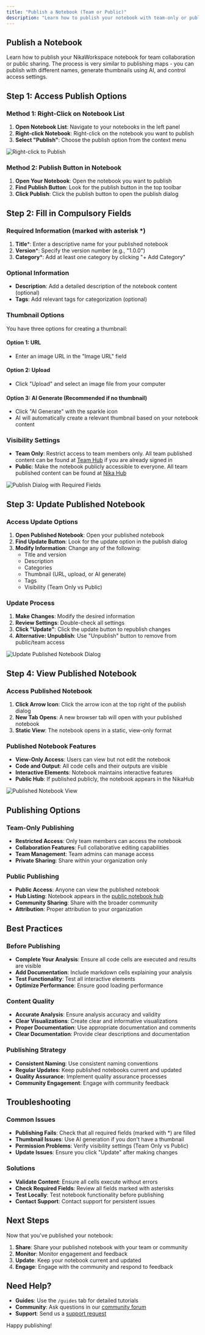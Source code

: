 ```yaml
---
title: "Publish a Notebook (Team or Public)"
description: "Learn how to publish your notebook with team-only or public access, including thumbnail generation and collaboration features"
---
```


## Publish a Notebook

Learn how to publish your NikaWorkspace notebook for team collaboration or public sharing. The process is very similar to publishing maps - you can publish with different names, generate thumbnails using AI, and control access settings.

## Step 1: Access Publish Options

### Method 1: Right-Click on Notebook List
1. **Open Notebook List**: Navigate to your notebooks in the left panel
2. **Right-click Notebook**: Right-click on the notebook you want to publish
3. **Select "Publish"**: Choose the publish option from the context menu

![Right-click to Publish](/guides/data-analysis/publish-notebook-1.jpg)

### Method 2: Publish Button in Notebook
1. **Open Your Notebook**: Open the notebook you want to publish
2. **Find Publish Button**: Look for the publish button in the top toolbar
3. **Click Publish**: Click the publish button to open the publish dialog

## Step 2: Fill in Compulsory Fields

### Required Information (marked with asterisk *)
1. **Title***: Enter a descriptive name for your published notebook
2. **Version***: Specify the version number (e.g., "1.0.0")
3. **Category***: Add at least one category by clicking "+ Add Category"

### Optional Information
- **Description**: Add a detailed description of the notebook content (optional)
- **Tags**: Add relevant tags for categorization (optional)

### Thumbnail Options
You have three options for creating a thumbnail:

#### Option 1: URL
- Enter an image URL in the "Image URL" field

#### Option 2: Upload
- Click "Upload" and select an image file from your computer

#### Option 3: AI Generate (Recommended if no thumbnail)
- Click "AI Generate" with the sparkle icon
- AI will automatically create a relevant thumbnail based on your notebook content

### Visibility Settings
- **Team Only**: Restrict access to team members only. All team published content can be found at [Team Hub](https://planet.nika.eco/en/dashboard/team-hub) if you are already signed in
- **Public**: Make the notebook publicly accessible to everyone. All team published content can be found at [Nika Hub](https://planet.nika.eco/en/hub)

![Publish Dialog with Required Fields](/guides/data-analysis/publish-notebook-2.jpg)

## Step 3: Update Published Notebook

### Access Update Options
1. **Open Published Notebook**: Open your published notebook
2. **Find Update Button**: Look for the update option in the publish dialog
3. **Modify Information**: Change any of the following:
   - Title and version
   - Description
   - Categories
   - Thumbnail (URL, upload, or AI generate)
   - Tags
   - Visibility (Team Only vs Public)

### Update Process
1. **Make Changes**: Modify the desired information
2. **Review Settings**: Double-check all settings
3. **Click "Update"**: Click the update button to republish changes
4. **Alternative: Unpublish**: Use "Unpublish" button to remove from public/team access

![Update Published Notebook Dialog](/guides/data-analysis/publish-notebook-3.jpg)

## Step 4: View Published Notebook

### Access Published Notebook
1. **Click Arrow Icon**: Click the arrow icon at the top right of the publish dialog
2. **New Tab Opens**: A new browser tab will open with your published notebook
3. **Static View**: The notebook opens in a static, view-only format

### Published Notebook Features
- **View-Only Access**: Users can view but not edit the notebook
- **Code and Output**: All code cells and their outputs are visible
- **Interactive Elements**: Notebook maintains interactive features
- **Public Hub**: If published publicly, the notebook appears in the NikaHub

![Published Notebook View](/guides/data-analysis/publish-notebook-4.jpg)

## Publishing Options

### Team-Only Publishing
- **Restricted Access**: Only team members can access the notebook
- **Collaboration Features**: Full collaborative editing capabilities
- **Team Management**: Team admins can manage access
- **Private Sharing**: Share within your organization only

### Public Publishing
- **Public Access**: Anyone can view the published notebook
- **Hub Listing**: Notebook appears in the [public notebook hub](https://planet.nika.eco/en/hub/notebooks)
- **Community Sharing**: Share with the broader community
- **Attribution**: Proper attribution to your organization

## Best Practices

### Before Publishing
- **Complete Your Analysis**: Ensure all code cells are executed and results are visible
- **Add Documentation**: Include markdown cells explaining your analysis
- **Test Functionality**: Test all interactive elements
- **Optimize Performance**: Ensure good loading performance

### Content Quality
- **Accurate Analysis**: Ensure analysis accuracy and validity
- **Clear Visualizations**: Create clear and informative visualizations
- **Proper Documentation**: Use appropriate documentation and comments
- **Clear Documentation**: Provide clear descriptions and documentation

### Publishing Strategy
- **Consistent Naming**: Use consistent naming conventions
- **Regular Updates**: Keep published notebooks current and updated
- **Quality Assurance**: Implement quality assurance processes
- **Community Engagement**: Engage with community feedback

## Troubleshooting

### Common Issues
- **Publishing Fails**: Check that all required fields (marked with *) are filled
- **Thumbnail Issues**: Use AI generation if you don't have a thumbnail
- **Permission Problems**: Verify visibility settings (Team Only vs Public)
- **Update Issues**: Ensure you click "Update" after making changes

### Solutions
- **Validate Content**: Ensure all cells execute without errors
- **Check Required Fields**: Review all fields marked with asterisks
- **Test Locally**: Test notebook functionality before publishing
- **Contact Support**: Contact support for persistent issues

## Next Steps

Now that you've published your notebook:

1. **Share**: Share your published notebook with your team or community
2. **Monitor**: Monitor engagement and feedback
3. **Update**: Keep your notebook current and updated
4. **Engage**: Engage with the community and respond to feedback

## Need Help?

- **Guides**: Use the `/guides` tab for detailed tutorials
- **Community**: Ask questions in our [community forum](/forum)
- **Support**: Send us a [support request](/support)

Happy publishing! 